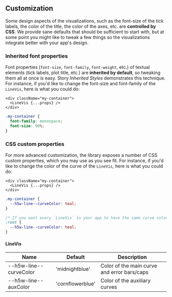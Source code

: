 
<Meta title="Customization" />

## Customization

Some design aspects of the visualizations, such as the font-size of the tick labels, the color of the title, the color of the axes, etc. are **controlled by CSS**.
We provide sane defaults that should be sufficient to start with, but at some point
you might like to tweak a few things so the visualizations integrate better with your app's design.

### Inherited font properties

Font properties (`font-size`, `font-family`, `font-weight`, etc.) of textual elements (tick labels, plot title, etc.) are **inherited by default**, so tweaking them all at once is easy.
Story <LinkTo kind="Building Blocks/VisCanvas" story="Inherited Styles">_Inherited Styles_</LinkTo> demonstrates this technique. For instance, if you'd like to change the font-size and font-family of the `LineVis`, here is what you could do:

```tsx
<div className="my-container">
  <LineVis {...props} />
</div>
```

```css
.my-container {
  font-family: monospace;
  font-size: 90%;
}
```

### CSS custom properties

For more advanced customization, the library exposes a number of CSS custom properties, which you may use
as you see fit. For instance, if you'd like to change the color of the curve of the `LineVis`, here is what you could do:

```tsx
<div className="my-container">
  <LineVis {...props} />
</div>
```

```css
.my-container {
  --h5w-line--curveColor: teal;
}

/* If you want every `LineVis` in your app to have the same curve color, you could even use `:root` */
:root {
  --h5w-line--curveColor: teal;
}
```

#### LineVis

| Name                   | Default          | Description                                 |
| ---------------------- | ---------------- | ------------------------------------------- |
| --h5w-line--curveColor | 'midnightblue'   | Color of the main curve and error bars/caps |
| --h5w-line--auxColor   | 'cornflowerblue' | Color of the auxiliary curves               |
